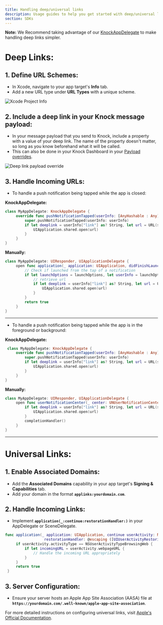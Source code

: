 ```yaml
---
title: Handling deep/universal links
description: Usage guides to help you get started with deep/universal linking in the iOS Knock SDK.
section: SDKs
---
```


**Note:** We Recommend taking advantage of our [KnockAppDelegate](/sdks/ios/reference#knockappdelegate) to make handling deep links simpler.

# Deep Links:

## 1. Define URL Schemes:

- In Xcode, navigate to your app target's **Info** tab.
- Add a new URL type under **URL Types** with a unique scheme.

![Xcode Project Info](/images/xcode-project-info.png)

## 2. Include a deep link in your Knock message payload:

- In your message payload that you send to Knock, include a property with a value of your deep link. The name of the property doesn't matter, so long as you know beforehand what it will be called.
- This can also be done in your Knock Dashboard in your [Payload overrides](/integrations/push/overview#push-overrides).

<Image
  src="/images/deep-link-payload-override.png"
  alt="Deep link payload override"
  className="rounded-md mx-auto border border-gray-200"
  width={500}
  height={507}
/>

## 3. Handle Incoming URLs:

- To handle a push notification being tapped while the app is closed:

**KnockAppDelegate:**

```swift
class MyAppDelegate: KnockAppDelegate {
     override func pushNotificationTapped(userInfo: [AnyHashable : Any]) {
         super.pushNotificationTapped(userInfo: userInfo)
         if let deeplink = userInfo["link"] as? String, let url = URL(string: deeplink) {
             UIApplication.shared.open(url)
         }
     }
}
```

**Manually:**

```swift
class MyAppDelegate: UIResponder, UIApplicationDelegate {
     open func application(_ application: UIApplication, didFinishLaunchingWithOptions launchOptions: [UIApplication.LaunchOptionsKey : Any]? = nil) -> Bool {
         // Check if launched from the tap of a notification
         if let launchOptions = launchOptions, let userInfo = launchOptions[.remoteNotification] as? [String: AnyObject] {
             // retrieve url
             if let deeplink = userInfo["link"] as? String, let url = URL(string: deeplink) {
                 UIApplication.shared.open(url)
             }
         }
         return true
     }
}
```

---

- To handle a push notification being tapped while the app is in the foreground or background:

**KnockAppDelegate:**

```swift
 class MyAppDelegate: KnockAppDelegate {
     override func pushNotificationTapped(userInfo: [AnyHashable : Any]) {
         super.pushNotificationTapped(userInfo: userInfo)
         if let deeplink = userInfo["link"] as? String, let url = URL(string: deeplink) {
             UIApplication.shared.open(url)
         }
     }
}
```

**Manually:**

```swift
class MyAppDelegate: UIResponder, UIApplicationDelegate {
     open func userNotificationCenter(_ center: UNUserNotificationCenter, didReceive response: UNNotificationResponse, withCompletionHandler completionHandler: @escaping () -> Void) {
         if let deeplink = userInfo["link"] as? String, let url = URL(string: deeplink) {
             UIApplication.shared.open(url)
         }
         completionHandler()
     }
}
```

---

# Universal Links:

## 1. Enable Associated Domains:

- Add the **Associated Domains** capability in your app target's **Signing & Capabilities** tab.
- Add your domain in the format **`applinks:yourdomain.com`**.

## 2. Handle Incoming Links:

- Implement **`application(_:continue:restorationHandler:)`** in your AppDelegate or SceneDelegate.

```swift
func application(_ application: UIApplication, continue userActivity: NSUserActivity,
                  restorationHandler: @escaping ([UIUserActivityRestoring]?) -> Void) -> Bool {
     if userActivity.activityType == NSUserActivityTypeBrowsingWeb {
         if let incomingURL = userActivity.webpageURL {
             // Handle the incoming URL appropriately
         }
     }
     return true
 }
```

## 3. Server Configuration:

- Ensure your server hosts an Apple App Site Association (AASA) file at **`https://yourdomain.com/.well-known/apple-app-site-association`**.

For more detailed instructions on configuring universal links, visit [Apple's Official Documentation](https://developer.apple.com/documentation/xcode/supporting-universal-links-in-your-app).
